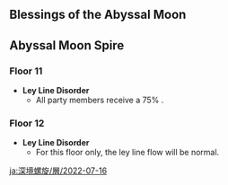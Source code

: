 {{Abyssal Moon Spire
|startVersion=2.8
|start=2022-07-16
|end=2022-09-01
|prev=2022-06-01
|next=2022-09-01
|floor11Changed=1
|floor12Changed=1
}}

==Blessings of the Abyssal Moon==
{{Blessing of the Abyssal Moon Schedule}}

==Abyssal Moon Spire==
===Floor 11===
* '''Ley Line Disorder'''
** All party members receive a 75% {{Color|Pyro DMG Bonus}}.
{{Domain Enemies
|level1      = 88
|target1     = Target defense progress greater than 20/40/60%
|enemies1_1  = Cryo Slime*4;Large Cryo Slime*2//Cryo Specter*2;Hydro Specter*2//Ice Shieldwall Mitachurl*2;Ice Shieldwall Mitachurl*1/{{Aura|Condensed Ice}}
|enemies1_2  = Treasure Hoarders: Crusher*3;Treasure Hoarders: Pyro Potioneer*1;Treasure Hoarders: Hydro Potioneer*1//Treasure Hoarders: Pugilist*2;Treasure Hoarders: Seaman*1;Treasure Hoarders: Hydro Potioneer*1;Treasure Hoarders: Electro Potioneer*1//Treasure Hoarders: Crusher*1;Treasure Hoarders: Gravedigger*1;Treasure Hoarders: Pyro Potioneer*1;Treasure Hoarders: Hydro Potioneer*1;Treasure Hoarders: Electro Potioneer*1;Treasure Hoarders: Cryo Potioneer*1
|level2      = 90
|target2     = Remaining challenge time longer than 60/180/300 sec.
|enemies2_1  = Cryo Specter*2;Electro Specter*1;Hydro Specter*1//Rimebiter Bathysmal Vishap Hatchling*1;Bolteater Bathysmal Vishap Hatchling*1
|enemies2_2  = Fatui Skirmisher - Cryogunner Legionnaire*1;Fatui Skirmisher - Hydrogunner Legionnaire*1;Fatui Skirmisher - Pyroslinger Bracer*1//Fatui Pyro Agent*1/{{Aura|Pursuing Fireball}};Fatui Cryo Cicin Mage*1;Fatui Electro Cicin Mage*1
|level3      = 92
|target3     = Remaining challenge time longer than 180/300/420 sec.
|enemies3_1  = Thunder Manifestation*1
|enemies3_2  = Cryo Abyss Mage*1/{{Aura|Freezing Filament}};Hydro Abyss Mage*1;Electro Abyss Mage*1
}}

===Floor 12===
*'''Ley Line Disorder'''
**For this floor only, the ley line flow will be normal.
{{Domain Enemies
|level1      = 95
|target1     = Remaining challenge time longer than 180/300/420 sec.
|enemies1_1  = Frostarm Lawachurl*1;Ice Shieldwall Mitachurl*2;Cryo Samachurl*3;Pyro Hilichurl Shooter*2;Cryo Hilichurl Shooter*2;Electro Hilichurl Shooter*2;Ice Shield Hilichurl Guard*9
|enemies1_2  = Nobushi: Jintouban*1;Nobushi: Hitsukeban*1;Nobushi: Kikouban*1//Kairagi: Dancing Thunder*1;Kairagi: Fiery Might*1
|note1       = <br>
* The first half of this challenge contains a {{Cryo}} [[Elemental Node]] that applies a massive RES and DEF buff to opponents until the status has been removed.
* The second half of this challenge contains an {{Electro}} [[Elemental Node]] that applies a massive RES and Cooldown Reduction buff to opponents until the status has been removed.
|level2      = 98
|target2     = Remaining challenge time longer than 180/300/420 sec.
|enemies2_1  = Cryo Hypostasis*1
|enemies2_2  = Ruin Cruiser*2;Ruin Scout*1//Ruin Destroyer*2;Ruin Grader*1
|level3      = 100
|target3     = Remaining challenge time longer than 180/300/420 sec.
|enemies3_1  = Mirror Maiden*1/{{Aura|Slowing Water}};Fatui Skirmisher - Cryogunner Legionnaire*2
|enemies3_2  = Ruin Serpent*1
|note3       = <br>
*The HP% Bonus of the Ruin Serpent in this challenge is reduced from 150% to 100%.
}}

[[ja:深境螺旋/層/2022-07-16]]